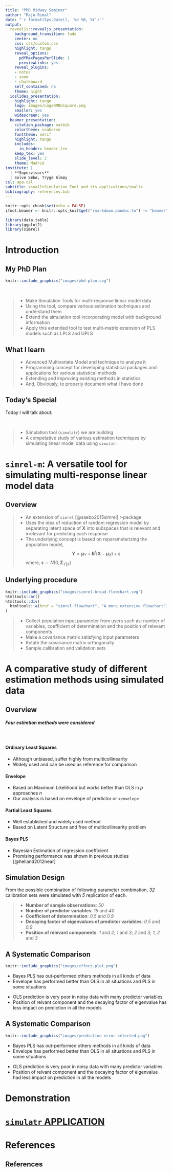 ```yaml
---
title: "PhD Midway Seminar"
author: "Raju Rimal"
date: "`r format(Sys.Date(), '%d %B, %Y')`"
output:
  revealjs::revealjs_presentation:
    background_transition: fade
    center: no
    css: css/custom.css
    highlight: tango
    reveal_options:
      pdfMaxPagesPerSlide: 1
      previewLinks: yes
    reveal_plugins:
    - notes
    - zoom
    - chalkboard
    self_contained: no
    theme: night
  ioslides_presentation:
    highlight: tango
    logo: images/LogoNMBUsquare.png
    smaller: yes
    widescreen: yes
  beamer_presentation:
    citation_package: natbib
    colortheme: seahorse
    fonttheme: serif
    highlight: tango
    includes:
      in_header: header.tex
    keep_tex: yes
    slide_level: 2
    theme: Madrid
institute: |
  | **Supervisors**
  | Solve Sæbø, Tryge Almøy
csl: apa.csl
subtitle: <small>Simulation Tool and its application</small>
bibliography: references.bib
---
```


```r
knitr::opts_chunk$set(echo = FALSE)
ifnot.beamer <- knitr::opts_knit$get("rmarkdown.pandoc.to") != "beamer"
```

```r
library(data.table)
library(ggplot2)
library(simrel)
```


Introduction {data-background=#fff .header-slide}
=============================================================================

## My PhD Plan {data-background=#f2f2f2 .header-slide}

<div id = "left" class = "fragment">
```r
knitr::include_graphics("images/phd-plan.svg")
```
</div>
<br>
<div id = "right">
> - Make <span class="fragment highlight-blue">Simulation Tools</span> for multi-response linear model data
> - Using the tool, compare various <span class="fragment highlight-bold">estimation techniques</span> and <span class="fragment highlight-bold">understand</span> them
> - <span class="fragment highlight-bold">Extend</span> the simulation tool incorporating model with <span class="fragment highlight-bold">background information</span>
> - Apply this extended tool to <span class="fragment highlight-blue">test multi-matrix extension of PLS</span> models such as LPLS and UPLS
</div>

## What I learn {data-background=#f2f2f2 .header-slide}
> - Advanced Multivariate Model and technique to analyze it
> - Programming concept for developing statistical packages and applications for various statistical methods
> - Extending and improving existing methods in statistics
> - And, Obviously, to properly document what I have done

## Today's Special {data-background=#f2f2f2 .header-slide}

<div class="fragment">Today I will talk about:</div><br/>

> - Simulation tool (<span class="fragment highlight-blue">`simulatr`</span>) we are building
> - A <span class="fragment highlight-blue">competative study</span> of various estimation techniques by simulating linear model data using `simulatr`

`simrel-m`: A versatile tool for simulating multi-response linear model data {data-background=#fff .header-slide}
=============================================================================

## Overview {data-background=#f2f2f2 .header-slide}
> - An extension of `simrel` [@saebo2015simrel] r-package
> - Uses the idea of reduction of random regression model by separating latent space of $\mathbf{X}$ into subspaces that is relevant and irrelevant for predicting each response
> - The underlying concept is based on reparameterizing the population model, 
$$
\mathbf{Y} = \boldsymbol{\mu}_{Y} + \mathbf{B}^t\left(\mathbf{X} - \boldsymbol{\mu}_X\right) + \boldsymbol{\epsilon}
$$
where, $\boldsymbol{\epsilon} \sim N(0, \boldsymbol{\Sigma}_{Y|X})$

## Underlying procedure {data-background=#f2f2f2 .header-slide}
<div id = "left" class = "fragment">
```r
knitr::include_graphics("images/simrel-broad-flowchart.svg")
htmltools::br()
htmltools::div(
  htmltools::a(href = "simrel-flowchart", "A more extensive flowchart")
)
```
</div>
<div id = "right">
> - Collect population input parameter from users such as: number of variables, coefficient of determination and the position of relevant components
> - Make a covariance matrix satisfying input parameters
> - Rotate the covariance matrix orthogonally
> - Sample calibration and validation sets
</div>

A comparative study of different estimation methods using simulated data {data-background=#fff .header-slide}
=============================================================================

## Overview {data-background=#f2f2f2 .header-slide}

##### Four estimtion methods were considered {.fragment}

<br/>
<div class = "fragment">

<div id = "left">

#### Ordinary Least Squares {.fragment .highlight-current-mediumgreen}
- Although unbiased, suffer highly from multicollinearity
- Widely used and can be used as reference for comparison


#### Envelope {.fragment .highlight-current-blue}
- Based on Maximum Likelihood but works better than OLS in $p$ approaches $n$
- Our analysis is based on envelope of predictor or `xenvelope`

</div>

<div id = "right">

#### Partial Least Squares {.fragment .highlight-current-purple} 
- Well established and widely used method
- Based on Latent Structure and free of multicollinearity problem


#### Bayes PLS {.fragment .highlight-current-red}
- Bayesian Estimation of regression coefficient
- Promising performance was shown in previous studies [@helland2012near]

</div>
</div>

## Simulation Design {data-background=#f2f2f2 .header-slide}
From the possible combination of following parameter combination, *32* calibration sets were simulated with *5* replication of each.

> - **Number of sample observations**: _50_
> - **Number of predictor variables**: _15_ and _40_
> - **Coefficient of determination**: _0.5_ and _0.9_
> - **Decaying factor of eigenvalues of predictor variables**: _0.5_ and _0.9_
> - **Position of relevant components**: _1_ and _2_; _1_ and _3_; _2_ and _3_; _1_, _2_ and _3_

## A Systematic Comparison {data-background=#f2f2f2 .header-slide}
<div class="fragment">

```r
knitr::include_graphics("images/effect-plot.png")
```
</div>

<div class = "fragment">
<div id = "left">
- Bayes PLS has out-performed others methods in all kinds of data
- Envelope has performed better than OLS in all situations and PLS in some situations
</div>
<div id = "right">
- OLS prediction is very poor in noisy data with many predictor variables
- Position of relvant component and the decaying factor of eigenvalue has less impact on prediction in all the models
</div>
</div>

## A Systematic Comparison {data-background=#f2f2f2 .header-slide data-transition="none"}

<div class="fragment">

```r
knitr::include_graphics("images/prediction-error-selected.png")
```
</div>

<div class = "fragment">
<div id = "left">
- Bayes PLS has out-performed others methods in all kinds of data
- Envelope has performed better than OLS in all situations and PLS in some situations
</div>
<div id = "right">
- OLS prediction is very poor in noisy data with many predictor variables
- Position of relvant component and the decaying factor of eigenvalue had less impact on prediction in all the models
</div>
</div>


Demonstration {data-background=#fff .header-slide .center}
=============================================================================

## { data-background-image='images/simulatr-screenshot.png' data-background-color=#f2f2f2 .header-slide}
<h1><a href = "https://therimalaya.shinyapps.io/simulatr/" class = "big-text">
`simulatr` APPLICATION
</a></h1>

# {data-background-image='images/ThankYou.jpg' data-background-size='90% 90%' data-background-color=#fff}

# References
## References {data-background=#f2f2f2 .header-slide}
